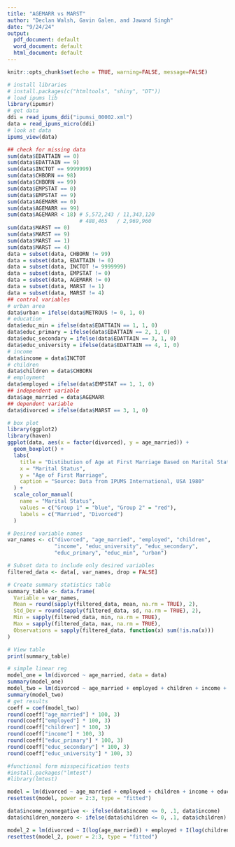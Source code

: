 ```yaml
---
title: "AGEMARR vs MARST"
author: "Declan Walsh, Gavin Galen, and Jawand Singh"
date: "9/24/24"
output:
  pdf_document: default
  word_document: default
  html_document: default
---
```


```r
knitr::opts_chunk$set(echo = TRUE, warning=FALSE, message=FALSE)
```

```r
# install libraries
# install.packages(c("htmltools", "shiny", "DT"))
# load ipums lib
library(ipumsr)
# get data
ddi = read_ipums_ddi("ipumsi_00002.xml")
data = read_ipums_micro(ddi)
# look at data
ipums_view(data)
```

```r
## check for missing data 
sum(data$EDATTAIN == 0) 
sum(data$EDATTAIN == 9) 
sum(data$INCTOT == 9999999)
sum(data$CHBORN == 98)
sum(data$CHBORN == 99)
sum(data$EMPSTAT == 0)
sum(data$EMPSTAT == 9)
sum(data$AGEMARR == 0)
sum(data$AGEMARR == 99)
sum(data$AGEMARR < 18) # 5,572,243 / 11,343,120
                       # 488,465   / 2,969,960
sum(data$MARST == 0)
sum(data$MARST == 9)
sum(data$MARST == 1)
sum(data$MARST == 4) 
data = subset(data, CHBORN != 99)
data = subset(data, EDATTAIN != 0)
data = subset(data, INCTOT != 9999999)
data = subset(data, EMPSTAT != 0)
data = subset(data, AGEMARR != 0)
data = subset(data, MARST != 1)
data = subset(data, MARST != 4)
## control variables
# urban area
data$urban = ifelse(data$METROUS != 0, 1, 0)
# education 
data$educ_min = ifelse(data$EDATTAIN == 1, 1, 0)
data$educ_primary = ifelse(data$EDATTAIN == 2, 1, 0)
data$educ_secondary = ifelse(data$EDATTAIN == 3, 1, 0)
data$educ_university = ifelse(data$EDATTAIN == 4, 1, 0)
# income 
data$income = data$INCTOT
# children
data$children = data$CHBORN
# employment
data$employed = ifelse(data$EMPSTAT == 1, 1, 0)
## independent variable
data$age_married = data$AGEMARR
## dependent variable
data$divorced = ifelse(data$MARST == 3, 1, 0)
```

```r
# box plot 
library(ggplot2)
library(haven)
ggplot(data, aes(x = factor(divorced), y = age_married)) +
  geom_boxplot() +
  labs(
    title = "Distibution of Age at First Marriage Based on Marital Status",
    x = "Marital Status", 
    y = "Age of First Marriage",
    caption = "Source: Data from IPUMS International, USA 1980"
  ) +
  scale_color_manual(
    name = "Marital Status",
    values = c("Group 1" = "blue", "Group 2" = "red"),
    labels = c("Married", "Divorced")
  )
```

```r
# Desired variable names
var_names <- c("divorced", "age_married", "employed", "children", 
               "income", "educ_university", "educ_secondary", 
               "educ_primary", "educ_min", "urban")

# Subset data to include only desired variables
filtered_data <- data[, var_names, drop = FALSE]

# Create summary statistics table
summary_table <- data.frame(
  Variable = var_names,
  Mean = round(sapply(filtered_data, mean, na.rm = TRUE), 2),
  Std_Dev = round(sapply(filtered_data, sd, na.rm = TRUE), 2),
  Min = sapply(filtered_data, min, na.rm = TRUE),
  Max = sapply(filtered_data, max, na.rm = TRUE),
  Observations = sapply(filtered_data, function(x) sum(!is.na(x)))
)

# View table
print(summary_table)

```

```r
# simple linear reg
model_one = lm(divorced ~ age_married, data = data)
summary(model_one)
model_two = lm(divorced ~ age_married + employed + children + income + educ_primary + educ_secondary + educ_university, data = data)
summary(model_two)
# get results
coeff = coef(model_two)
round(coeff["age_married"] * 100, 3)
round(coeff["employed"] * 100, 3)
round(coeff["children"] * 100, 3)
round(coeff["income"] * 100, 3)
round(coeff["educ_primary"] * 100, 3)
round(coeff["educ_secondary"] * 100, 3)
round(coeff["educ_university"] * 100, 3)
```

```r
#functional form misspecification tests
#install.packages("lmtest")
#library(lmtest)

model = lm(divorced ~ age_married + employed + children + income + educ_primary + educ_secondary + educ_university, data = data)
resettest(model, power = 2:3, type = "fitted")

data$income_nonnegative <- ifelse(data$income <= 0, .1, data$income)
data$children_nonzero <- ifelse(data$children <= 0, .1, data$children)

model_2 = lm(divorced ~ I(log(age_married)) + employed + I(log(children_nonzero)) + I(log(income_nonnegative)) + educ_primary + educ_secondary + educ_university, data = data)
resettest(model_2, power = 2:3, type = "fitted")

```